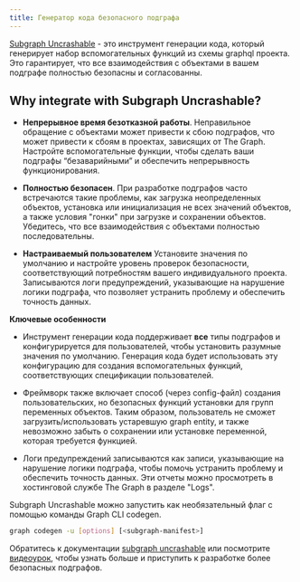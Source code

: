 ```yaml
---
title: Генератор кода безопасного подграфа
---
```


[Subgraph Uncrashable](https://float-capital.github.io/float-subgraph-uncrashable/) - это инструмент генерации кода, который генерирует набор вспомогательных функций из схемы graphql проекта. Это гарантирует, что все взаимодействия с объектами в вашем подграфе полностью безопасны и согласованны.

## Why integrate with Subgraph Uncrashable?

- **Непрерывное время безотказной работы**. Неправильное обращение с объектами может привести к сбою подграфов, что может привести к сбоям в проектах, зависящих от The Graph. Настройте вспомогательные функции, чтобы сделать ваши подграфы “безаварийными” и обеспечить непрерывность функционирования.

- **Полностью безопасен**. При разработке подграфов часто встречаются такие проблемы, как загрузка неопределенных объектов, установка или инициализация не всех значений объектов, а также условия "гонки" при загрузке и сохранении объектов. Убедитесь, что все взаимодействия с объектами полностью последовательны.

- **Настраиваемый пользователем** Установите значения по умолчанию и настройте уровень проверок безопасности, соответствующий потребностям вашего индивидуального проекта. Записываются логи предупреждений, указывающие на нарушение логики подграфа, что позволяет устранить проблему и обеспечить точность данных.

**Ключевые особенности**

- Инструмент генерации кода поддерживает **все** типы подграфов и конфигурируется для пользователей, чтобы установить разумные значения по умолчанию. Генерация кода будет использовать эту конфигурацию для создания вспомогательных функций, соответствующих спецификации пользователей.

- Фреймворк также включает способ (через config-файл) создания пользовательских, но безопасных функций установки для групп переменных объектов. Таким образом, пользователь не сможет загрузить/использовать устаревшую graph entity, и также невозможно забыть о сохранении или установке переменной, которая требуется функцией.

- Логи предупреждений записываются как записи, указывающие на нарушение логики подграфа, чтобы помочь устранить проблему и обеспечить точность данных. Эти отчеты можно просмотреть в хостинговой службе The Graph в разделе "Logs".

Subgraph Uncrashable можно запустить как необязательный флаг с помощью команды Graph CLI codegen.

```sh
graph codegen -u [options] [<subgraph-manifest>]
```

Обратитесь к документации [subgraph uncrashable](https://float-capital.github.io/float-subgraph-uncrashable/docs/) или посмотрите [видеоурок](https://float-capital.github.io/float-subgraph-uncrashable/docs/tutorial), чтобы узнать больше и приступить к разработке более безопасных подграфов.
